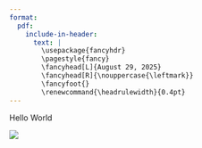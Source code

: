 ```yaml
---
format:
  pdf:
    include-in-header:
      text: |
        \usepackage{fancyhdr}
        \pagestyle{fancy}
        \fancyhead[L]{August 29, 2025}
        \fancyhead[R]{\nouppercase{\leftmark}}
        \fancyfoot{}
        \renewcommand{\headrulewidth}{0.4pt}
---
```

  
Hello World

![](TheTable.png)

```{=latex}
\newpage\mbox{}
\newpage\mbox{}
\newpage\mbox{}
\newpage\mbox{}
\newpage\mbox{}
\newpage\mbox{}
```
